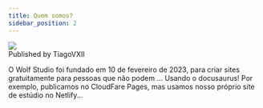 ```yaml
---
title: Quem somos?
sidebar_position: 2
---
```

<div class="avatar">
  <img
    class="avatar__photo avatar__photo--sm"
    src="https://avatars.githubusercontent.com/u/93576144?v=4" />
  <div class="avatar__intro">
    <div class="avatar__name">Published by TiagoVXII</div>
  </div>
</div>

O Wolf Studio foi fundado em 10 de fevereiro de 2023, para criar sites gratuitamente para pessoas que não podem ... Usando o docusaurus! Por exemplo, publicamos no CloudFare Pages, mas usamos nosso próprio site de estúdio no Netlify...